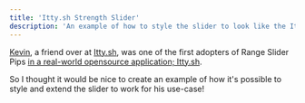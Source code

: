 ```yaml
---
title: 'Itty.sh Strength Slider'
description: 'An example of how to style the slider to look like the Itty.sh strength slider'
---
```





[Kevin](https://github.com/kwhitley/), a friend over at [Itty.sh](https://itty.dev), was one of the first adopters of Range Slider Pips
[in a real-world opensource application; Itty.sh](https://itty.sh).

So I thought it would be nice to create an example of how it's possible to style and extend
the slider to work for his use-case! 


<Demo name="Itty.sh" client:visible>
  <Itty client:visible />
</Demo>

<Demo panel="svelte" client:visible>
  <Code slot="svelte" code={cleanImport(IttyRaw)} lang="svelte" />
  <Code slot="css" code={IttyCss} lang="css" />
</Demo>


